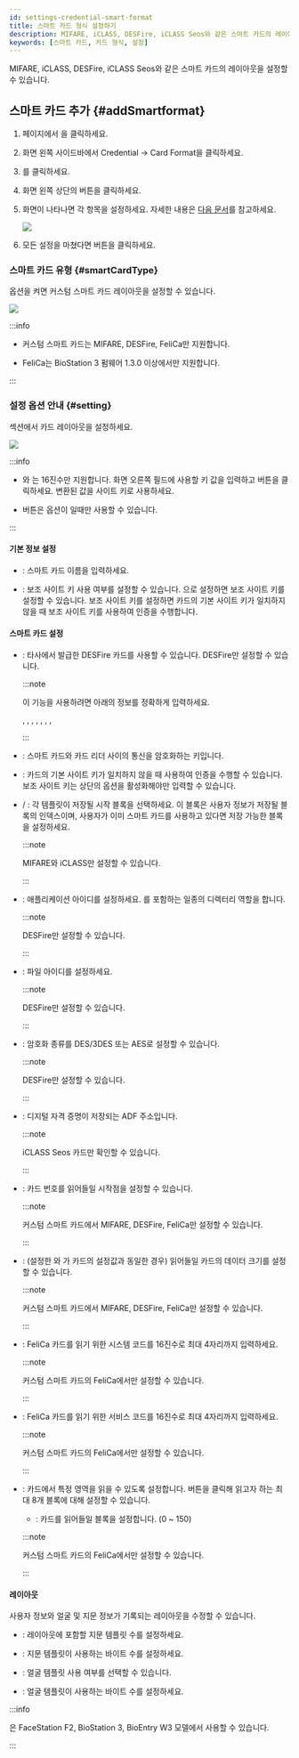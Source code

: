 ```yaml
---
id: settings-credential-smart-format
title: 스마트 카드 형식 설정하기
description: MIFARE, iCLASS, DESFire, iCLASS Seos와 같은 스마트 카드의 레이아웃을 설정할 수 있습니다.
keywords: [스마트 카드, 카드 형식, 설정]
---
```


MIFARE, iCLASS, DESFire, iCLASS Seos와 같은 스마트 카드의 레이아웃을 설정할 수 있습니다.

## 스마트 카드 추가 {#addSmartformat}

1. <Cmd sid='shell.header.launcher' /> 페이지에서 <Cmd sid='shell.header.setting' />을 클릭하세요.

1. 화면 왼쪽 사이드바에서 <Cmd>Credential</Cmd> → <Cmd>Card Format</Cmd>을 클릭하세요.

1. <Cmd sid='common.smartCard' product='2' />를 클릭하세요.

1. 화면 왼쪽 상단의 <Cmd sid='button.func.addSmartCard' product='2' /> 버튼을 클릭하세요.

1. <Cmd sid='setting.cardFormat.addNewSmartCard' product='2' /> 화면이 나타나면 각 항목을 설정하세요. 자세한 내용은 [다음 문서](#smartCardType)를 참고하세요.

    <Image src='/img/biostarx-settings-credentail-smart-format-add.png' />

1. 모든 설정을 마쳤다면 <Cmd sid='button.apply' product='2' /> 버튼을 클릭하세요.

### 스마트 카드 유형 {#smartCardType}

<Cmd sid='setting.cardFormat.smartCardType' product='2' /> 옵션을 켜면 커스텀 스마트 카드 레이아웃을 설정할 수 있습니다.

<Image src='/img/biostarx-settings-credentail-smart-format-type.png' />

:::info

* 커스텀 스마트 카드는 MIFARE, DESFire, FeliCa만 지원합니다. 

* FeliCa는 BioStation 3 펌웨어 1.3.0 이상에서만 지원합니다.

:::


### 설정 옵션 안내 {#setting}

<Cmd sid='common.info' product='2' /> 섹션에서 카드 레이아웃을 설정하세요.

<Image src='/img/biostarx-settings-credentail-smart-format-info.png' />

:::info

* <Cmd sid='setting.cardFormat.primaryKey' product='2' />와 <Cmd sid='setting.cardFormat.secondaryKey' product='2' />는 16진수만 지원합니다. 화면 오른쪽 필드에 사용할 키 값을 입력하고 <Cmd sid='setting.cardFormat.convertToHex' product='2' /> 버튼을 클릭하세요. 변환된 값을 사이트 키로 사용하세요.

* <Cmd sid='setting.cardFormat.convertToHex' product='2' /> 버튼은 <Cmd sid='setting.cardFormat.smartCardType' product='2' /> 옵션이 <Cmd sid='common.supremaSmartCard' product='2' />일때만 사용할 수 있습니다.

:::

#### 기본 정보 설정

* <Cmd sid='common.name' product='2' />: 스마트 카드 이름을 입력하세요.

* <Cmd sid='setting.cardFormat.secondaryKey' product='2' />: 보조 사이트 키 사용 여부를 설정할 수 있습니다. <Cmd sid='common.active' product='2' />으로 설정하면 보조 사이트 키를 설정할 수 있습니다. 보조 사이트 키를 설정하면 카드의 기본 사이트 키가 일치하지 않을 때 보조 사이트 키를 사용하여 인증을 수행합니다.

#### 스마트 카드 설정

* <Cmd sid='setting.card.format.desfireAvd' product='2' />: 타사에서 발급한 DESFire 카드를 사용할 수 있습니다. DESFire만 설정할 수 있습니다.

  :::note

  이 기능을 사용하려면 아래의 정보를 정확하게 입력하세요.

  <Cmd sid='setting.cardFormat.appMasterKey' product='2' />, <Cmd sid='setting.cardFormat.appMasterKey' product='2' /> <Cmd sid='device.info.inputIndex' product='2' />, <Cmd sid='setting.cardFormat.fileReadAccessKey' product='2' />, <Cmd sid='setting.cardFormat.fileReadAccessKey' product='2' /> <Cmd sid='device.info.inputIndex' product='2' />, <Cmd sid='setting.cardFormat.fileWriteAccessKey' product='2' /> <Cmd sid='device.info.inputIndex' product='2' />, <Cmd sid='setting.cardFormat.appId' product='2' />, <Cmd sid='setting.cardFormat.fileId' product='2' />, <Cmd sid='setting.cardFormat.encryptionType' product='2' />

  :::

* <Cmd sid='setting.cardFormat.primaryKey' product='2' />: 스마트 카드와 카드 리더 사이의 통신을 암호화하는 키입니다.

* <Cmd sid='setting.cardFormat.secondaryKey' product='2' />: 카드의 기본 사이트 키가 일치하지 않을 때 사용하여 인증을 수행할 수 있습니다. 보조 사이트 키는 상단의 <Cmd sid='setting.cardFormat.secondaryKey' product='2' /> 옵션을 활성화해야만 입력할 수 있습니다.

* <Cmd sid='setting.cardFormat.startBlockIndex' product='2' /> / <Cmd sid='setting.cardFormat.blockIndex' product='2' />: 각 템플릿이 저장될 시작 블록을 선택하세요. 이 블록은 사용자 정보가 저장될 블록의 인덱스이며, 사용자가 이미 스마트 카드를 사용하고 있다면 저장 가능한 블록을 설정하세요. 

  :::note

  MIFARE와 iCLASS만 설정할 수 있습니다.

  :::

* <Cmd sid='setting.cardFormat.appId' product='2' />: 애플리케이션 아이디를 설정하세요. <Cmd sid='setting.cardFormat.fileId' product='2' />를 포함하는 일종의 디렉터리 역할을 합니다. 

  :::note

  DESFire만 설정할 수 있습니다.

  :::

* <Cmd sid='setting.cardFormat.fileId' product='2' />: 파일 아이디를 설정하세요.

  :::note

  DESFire만 설정할 수 있습니다.

  :::

* <Cmd sid='setting.cardFormat.encryptionType' product='2' />: 암호화 종류를 <Cmd>DES/3DES</Cmd> 또는 <Cmd>AES</Cmd>로 설정할 수 있습니다.

  :::note

  DESFire만 설정할 수 있습니다.

  :::

* <Cmd sid='setting.cardFormat.ADF' product='2' />: 디지털 자격 증명이 저장되는 ADF 주소입니다.

  :::note

  iCLASS Seos 카드만 확인할 수 있습니다.

  :::

* <Cmd sid='setting.cardFormat.skipBytes' product='2' />: 카드 번호를 읽어들일 시작점을 설정할 수 있습니다. 

  :::note

  커스텀 스마트 카드에서 MIFARE, DESFire, FeliCa만 설정할 수 있습니다.

  :::

* <Cmd sid='setting.cardFormat.dataSize' product='2' />: (설정한 <Cmd sid='setting.cardFormat.primaryKey' product='2' />와 <Cmd sid='setting.cardFormat.secondaryKey' product='2' />가 카드의 설정값과 동일한 경우) 읽어들일 카드의 데이터 크기를 설정할 수 있습니다. 

  :::note

  커스텀 스마트 카드에서 MIFARE, DESFire, FeliCa만 설정할 수 있습니다.

  :::

* <Cmd sid='setting.cardFormat.systemCode' product='2' />: FeliCa 카드를 읽기 위한 시스템 코드를 16진수로 최대 4자리까지 입력하세요. 

  :::note

  커스텀 스마트 카드의 FeliCa에서만 설정할 수 있습니다.

  :::

* <Cmd sid='setting.cardFormat.serviceCode' product='2' />: FeliCa 카드를 읽기 위한 서비스 코드를 16진수로 최대 4자리까지 입력하세요.

  :::note

  커스텀 스마트 카드의 FeliCa에서만 설정할 수 있습니다.

  :::

* <Cmd sid='setting.cardFormat.idField' product='2' />: 카드에서 특정 영역을 읽을 수 있도록 설정합니다. <Cmd sid='button.addplus' product='2' /> 버튼을 클릭해 읽고자 하는 최대 8개 블록에 대해 설정할 수 있습니다. 

  * <Cmd sid='setting.cardFormat.blockNumber' product='2' />: 카드를 읽어들일 블록을 설정합니다. (0 ~ 150)

  :::note

  커스텀 스마트 카드의 FeliCa에서만 설정할 수 있습니다.

  :::

#### 레이아웃

사용자 정보와 얼굴 및 지문 정보가 기록되는 레이아웃을 수정할 수 있습니다.

* <Cmd sid='setting.cardFormat.numberOfTemplate' product='2' />: 레이아웃에 포함할 지문 템플릿 수를 설정하세요.

* <Cmd sid='setting.cardFormat.templateSize' product='2' />: 지문 템플릿이 사용하는 바이트 수를 설정하세요.

* <Cmd sid='setting.cardFormat.useFace' product='2' />: 얼굴 템플릿 사용 여부를 선택할 수 있습니다.

* <Cmd sid='setting.cardFormat.faceTemplateSize' product='2' />: 얼굴 템플릿이 사용하는 바이트 수를 설정하세요.


:::info

<Cmd sid='setting.cardFormat.useFace' product='2' />은 FaceStation F2, BioStation 3, BioEntry W3 모델에서 사용할 수 있습니다.

:::
